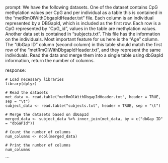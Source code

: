 prompt:
We have the following datasets. One of the dataset contains CpG methylation values per CpG and per individual as a table this is contained in the “metRmOlWithDbgapIdHeader.txt” file. Each column is an individual represented by a DBGapId, which is included as the first row. Each row is a CpG represented by "CpG_id", values in the table are methylation values. Another data set is contained in “subjects.txt”. This file has the information on the individuals. Most important feature for us here is the "Age" column. The "dbGap ID" column (second column) in this table should match the first row of the "metRmOlWithDbgapIdHeader.txt", and they represent the same individuals. 
Read the data and merge them into a single table using dbGapId information, return the number of columns.

response:
```
# Load necessary libraries
library(dplyr)

# Read the datasets
met_data <- read.table("metRmOlWithDbgapIdHeader.txt", header = TRUE, sep = "\t")
subject_data <- read.table("subjects.txt", header = TRUE, sep = "\t")

# Merge the datasets based on dbGapId
merged_data <- subject_data %>% inner_join(met_data, by = c("dbGap ID" = "dbGaPId"))

# Count the number of columns
num_columns <- ncol(merged_data)

# Print the number of columns
num_columns
```
```
